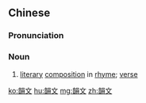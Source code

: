 {{also|韵文}}
==Chinese==
{{zh-forms|s=韵文}}

===Pronunciation===
{{zh-pron
|m=yùnwén
|c=wan5 man4
|mn=qz,xm,zz:ūn-bûn
|cat=n
}}

===Noun===
{{zh-noun}}

# [[literary]] [[composition]] in [[rhyme]]; [[verse]]

[[ko:韻文]]
[[hu:韻文]]
[[mg:韻文]]
[[zh:韻文]]